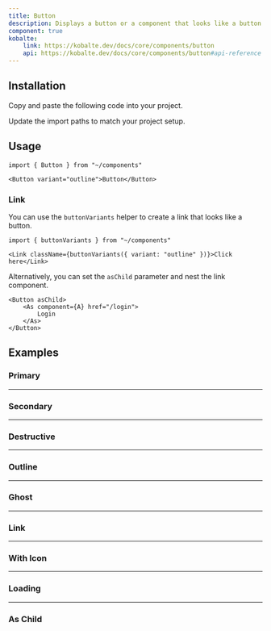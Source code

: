 ```yaml
---
title: Button
description: Displays a button or a component that looks like a button.
component: true
kobalte:
    link: https://kobalte.dev/docs/core/components/button
    api: https://kobalte.dev/docs/core/components/button#api-reference
---
```



<ComponentExample src="/src/components/examples/button/demo.tsx">
    <ButtonDemo />
</ComponentExample>

## Installation

<Steps>

<Step>Copy and paste the following code into your project.</Step>

<ComponentSource src="/src/components/ui/button.tsx" />

<Step>Update the import paths to match your project setup.</Step>

</Steps>

## Usage

```tsx
import { Button } from "~/components"
```

```tsx
<Button variant="outline">Button</Button>
```

### Link

You can use the `buttonVariants` helper to create a link that looks like a button.

```tsx
import { buttonVariants } from "~/components"
```

```tsx
<Link className={buttonVariants({ variant: "outline" })}>Click here</Link>
```

Alternatively, you can set the `asChild` parameter and nest the link component.

```tsx
<Button asChild>
    <As component={A} href="/login">
        Login
    </As>
</Button>
```

## Examples

### Primary

<ComponentExample src="/src/components/examples/button/demo.tsx">
    <ButtonDemo />
</ComponentExample>

---

### Secondary

<ComponentExample src="/src/components/examples/button/secondary.tsx">
    <ButtonSecondary />
</ComponentExample>

---

### Destructive

<ComponentExample src="/src/components/examples/button/destructive.tsx">
    <ButtonDestructive />
</ComponentExample>

---

### Outline

<ComponentExample src="/src/components/examples/button/outline.tsx">
    <ButtonOutline />
</ComponentExample>

---

### Ghost

<ComponentExample src="/src/components/examples/button/ghost.tsx">
    <ButtonGhost />
</ComponentExample>

---

### Link

<ComponentExample src="/src/components/examples/button/link.tsx">
    <ButtonLink />
</ComponentExample>

---

### With Icon

<ComponentExample src="/src/components/examples/button/with-icon.tsx">
    <ButtonWithIcon />
</ComponentExample>

---

### Loading

<ComponentExample src="/src/components/examples/button/loading.tsx">
    <ButtonLoading />
</ComponentExample>

---

### As Child

<ComponentExample src="/src/components/examples/button/as-child.tsx">
    <ButtonAsChild />
</ComponentExample>
